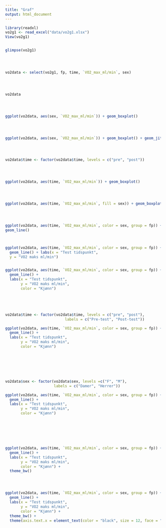 ```yaml
---
title: "Graf"
output: html_document
---
```

```r




library(readxl)
vo2g1 <- read_excel("data/vo2g1.xlsx")
View(vo2g1)


glimpse(vo2g1)

 


vo2data <- select(vo2g1, fp, time, `VO2_max_ml/min`, sex)




vo2data




ggplot(vo2data, aes(sex, `VO2_max_ml/min`)) + geom_boxplot()




ggplot(vo2data, aes(sex, `VO2_max_ml/min`)) + geom_boxplot() + geom_jitter()




vo2data$time <- factor(vo2data$time, levels = c("pre", "post"))




ggplot(vo2data, aes(time, `VO2_max_ml/min`)) + geom_boxplot()




ggplot(vo2data, aes(time, `VO2_max_ml/min`, fill = sex)) + geom_boxplot()




ggplot(vo2data, aes(time, `VO2_max_ml/min`, color = sex, group = fp)) + 
geom_line()



ggplot(vo2data, aes(time, `VO2_max_ml/min`, color = sex, group = fp)) + 
  geom_line() + labs(x = "Test tidspunkt",
  y = "VO2 maks ml/min")


ggplot(vo2data, aes(time, `VO2_max_ml/min`, color = sex, group = fp)) + 
  geom_line() +
  labs(x = "Test tidspunkt",
       y = "VO2 maks ml/min", 
       color = "Kjønn")





vo2data$time <- factor(vo2data$time, levels = c("pre", "post"), 
                           labels = c("Pre-test", "Post-test"))

ggplot(vo2data, aes(time, `VO2_max_ml/min`, color = sex, group = fp)) + 
  geom_line() +
  labs(x = "Test tidspunkt",
       y = "VO2 maks ml/min", 
       color = "Kjønn")







vo2data$sex <- factor(vo2data$sex, levels =c("F", "M"),
                      labels = c("Damer", "Herrer"))

ggplot(vo2data, aes(time, `VO2_max_ml/min`, color = sex, group = fp)) + 
  geom_line() +
  labs(x = "Test tidspunkt",
       y = "VO2 maks ml/min", 
       color = "Kjønn")







ggplot(vo2data, aes(time, `VO2_max_ml/min`, color = sex, group = fp)) + 
  geom_line() +
  labs(x = "Test tidspunkt",
       y = "VO2 maks ml/min", 
       color = "Kjønn") + 
  theme_bw()




ggplot(vo2data, aes(time, `VO2_max_ml/min`, color = sex, group = fp)) + 
  geom_line() +
  labs(x = "Test tidspunkt",
       y = "VO2 maks ml/min", 
       color = "Kjønn") + 
  theme_bw() +
  theme(axis.text.x = element_text(color = "black", size = 12, face = "bold"))
```

